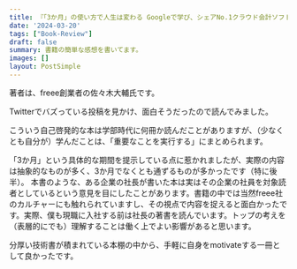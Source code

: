 ```yaml
---
title: 『「3か月」の使い方で人生は変わる Googleで学び、シェアNo.1クラウド会計ソフトfreeeを生み出した「3か月ルール」』を読んだ
date: '2024-03-20'
tags: ["Book-Review"]
draft: false
summary: 書籍の簡単な感想を書いてます。
images: []
layout: PostSimple
---
```


著者は、freee創業者の佐々木大輔氏です。

Twitterでバズっている投稿を見かけ、面白そうだったので読んでみました。

こういう自己啓発的な本は学部時代に何冊か読んだことがありますが、（少なくとも自分が）学んだことは、「重要なことを実行する」にまとめられます。

「3か月」という具体的な期間を提示している点に惹かれましたが、実際の内容は抽象的なものが多く、3か月でなくとも通ずるものが多かったです（特に後半）。
本書のような、ある企業の社長が書いた本は実はその企業の社員を対象読者としているという意見を目にしたことがあります。書籍の中では当然freee社のカルチャーにも触れられていますし、その視点で内容を捉えると面白かったです。実際、僕も現職に入社する前は社長の著書を読んでいます。トップの考えを（表層的にでも）理解することは働く上でよい影響があると思います。

分厚い技術書が積まれている本棚の中から、手軽に自身をmotivateする一冊として良かったです。
